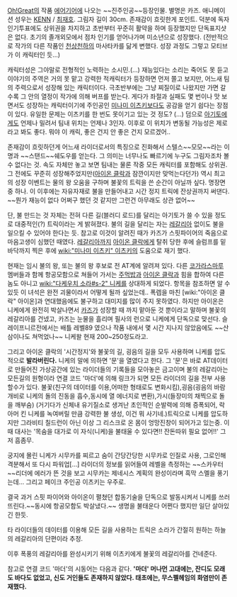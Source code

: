 [[Oh!Great]]의 작품 [[에어기어]]에 나오는 ~~진주인공~~등장인물. 별명은 카즈.
애니메이션 성우는 [[KENN]] / [[최재호]].
그림자 길이 30cm. 존재감이 흐릿한게 포인트. 
덕분에 독자 인기투표에도 상위권을 차지하고 초반부터 꾸준히 활약을 하며 등장했지만 단독표지샷은 없다.
초기의 졸개외모에서 점차 인기를 얻어나가며 미소년으로 성장했다.
(전반적으로 작가의 다른 작품인 [[천상천하]]의 마사타카를 닮게 변했다. 성장 과정도 그렇고 모티브가 이 캐릭터인 듯...)

캐릭터성은 그야말로 전형적인 노력하는 소시민.(...)
재능있다는 소리는 죽어도 못 듣고 이야기의 주역은 거의 못 맡고 강력한 적캐릭터가 등장하면 먼저 쫄고 보지만, 어느새 팀의 주력으로서 성장해 있는 캐릭터이다. 극초반부에는 그냥 찌질이로 나왔지만 가면 갈 수록 그 안의 열정이 작가에 의해 버프를 받는다. 게다가 좌절과 실패도 몇 번이나 맛 보면서도 성장하는 캐릭터이기에 주인공인 [[미나미 이츠키]]보다도 공감을 얻기 쉽다는 장점이 있다. 유일한 문제는 이츠키를 한 번도 못이기고 있는 것 정도? (...) 덤으로 [[아기토]]에게도 언제나 밀려서 팀내 위치는 언제나 3인자. 이후로 이 위치가 변동될 가능성은 제로라고 봐도 좋다. 뭐야 이 캐릭, 좋은 건지 안 좋은 건지 모르겠어..

존재감이 흐릿하던게 어느새 라이더로서의 특징으로 진화해서 스텔스~~모모~~라는 이명과 ~~스탠드~~쉐도우를 얻는다. 그 의미는 너무나도 빠르기에 누구도 그림자조차 볼 수 없다는 것. 속도 자체만 놓고 보면 팀내는 물론 작중 모든 캐릭터를 포함해도 상위권. 그 전에도 꾸준히 성장해주었지만([[아이온 클락]]과 잠깐이지만 맞먹는다던가) 역시 최고의 성장 이벤트는 물의 왕 오움을 구하며 불꽃의 트릭을 쓴 순간이 아닐까 싶다. 명장면 중 하나. 이 이후에는 자유자재로 불을 만들어내고 시간 정지 트릭에 잔상권까지 써댄다. ~~뭔가 재능이 없다 어쩌구 했던 것 같지만 그런건 아무래도 상관 없어~~

단, 불 만드는 것 자체는 전혀 다른 길(블러디 로드)를 달리는 아기토가 쓸 수 있을 정도로 대중적인(?) 트릭이라는 게 밝혀졌다. 불의 길을 달리는 자는 [[레갈리아]] 없이도 불을 일으킬 수 있어야 한다는 듯. 참고로 이것이 알려진 때가 카즈가 스핏파이어의 죽음으로 마음고생이 심했던 때였다. [[레갈리아]]까지 [[아이온 클락]]에게 탈취 당한 후에 슬럼프를 밑바닥까지 찍은 후에 [[wiki:"미나미 이츠키" 이츠키]]의 도움으로 재기 했다.

현재는 임시 불의 왕, 또는 불의 왕 후보로 전 AT계에 알려져 있다. 다른 [[코가라스마루]] 멤버들과 함께 항공모함으로 쳐들어 가서는 [[주먹밥]]과 [[아이온 클락]]과 힘을 합하여 다른 놈도 아니고 [[wiki:"다케우치 소라#s-2" 니케]]를 상대하게 되었다. 항목을 참조하면 알 수 있듯 이 녀석은 완전 괴물이라서 어떻게 될까 싶었는데.. 폭렙을 마친 [wiki:"아이온 클락" 아이온]과 연대했음에도 불구하고 대미지를 많이 주지 못하였다. 하지만 아이온은 니케에게 완전히 박살나면서 [[카즈]]가 성장할 때 까지 맡아둔 것 뿐이라고 말하며 불꽃의 레갈리아를 건넸고, 카즈는 눈물을 흘리며 필사의 런으로 니케에게 단독으로 맞선다. 슬레이프니르전에서는 배틀 레벨89 였으나 작품 내에서 몇 시간 지나지 않았음에도 ~~산삼이나도 쳐먹었나~~ 니케왈 현재 200~250정도라고.

그리고 아이온 클락의 '시간정지'와 불꽃의 길, 굉음의 길을 모두 사용하며 니케를 압도적으로 '''발라버린다.''' 니케의 말에 의하면 '문'을 열였다고 한다.
그 '문'은 바로 AT데이터로 만들어진 가상공간에 있는 라이더들의 기록들을 모아놓은 금고이며 불의 레갈리아는 모든길의 원형이라 연결 코드 '마더'에 의해 링크가 되면 모든 라이더의 길을 전부 사용할수가 있다. 불꽃(친구의 데이터를 이용,어떠한 형태로도 변화시킴),굉음(굉음의 바람개비로 니케의 돌의 진동을 흡수,동시에 열 에너지로 변환),가시(들장미의 채찍으로 돌을 깨부숨) (거기다가 신체내 유기질소로 생겨난 초인적인 순발력에 의해 증폭되어, 락아머 킨 니케를 녹여버릴 만큼 강력한 불 생성, 이건 뭐 사기네.)트릭으로 니케를 압도하지만 그라비티 칠드런이 아닌 이상 그 리스크로 온 몸이 엉망진창이 되어가고 있는중.
이때 대사는 '목숨을 대가로 이 자식(니케)을 불태울 수 있다면!! 잔돈따위 필요 없어!!' 그저 흠좀무.

궁지에 몰린 니케가 시무카를 찌르고 숨이 간당간당한 시무카로 인질로 사용, 그로인해 격분해서 또 다시 파워업[...] 라이더의 정보를 읽어들여 레벨을 측정하는 ~~스카우터~~리더에 에러가 뜬 것을 보고 시무카는 제네시스 계획의 완성이라며 흑막 스멜을 풍기는데... 그리고 페이크 주인공 이츠키는 우주로.

결국 과거 스핏 파이어와 아이온이 펼쳤던 합동기술을 단독으로 발동시켜서 니케를 쓰러뜨린다.~~동시에 항공모함도 박살냈다.~~ 생명을 불태운다 어쩐다 했지만 일단 살아있긴 한듯.

타 라이더들의 데이터를 이용해 모든 길을 사용하는 트릭은 소라가 간절히 원하는 하늘의 레갈리아의 단편이라 추정.

이후 폭풍의 레갈리아를 완성시키기 위해 이츠키에게 불꽃의 레갈리아를 건네준다.

참고로 연결 코드 '마더'의 시동어는 다음과 같다.
''' '마더' 머나먼 고대에는, 잔디도 모래도 바다도 없었고, 신도 거인들도 존재하지 않았다. 태초에는, 무스펠헤임의 화염만이 존재했다.'''

